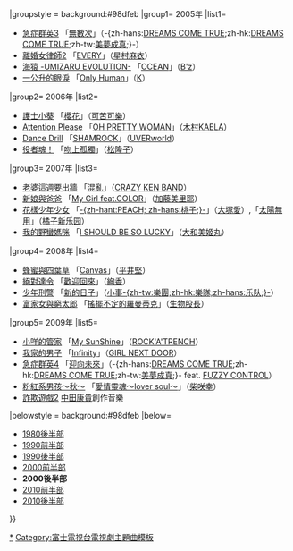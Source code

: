 {{Navbox
|bodyclass=hlist
|name=富士火九劇主題曲2000年代後半部
|titlestyle = background:#87ceeb
|title= 富士[[富士電視台週二晚間九點連續劇|火九]]主題曲{{#if:{{{1|}}}|（{{{1|}}}）|}}
|groupstyle = background:#98dfeb
|group1= 2005年
|list1= 
*[[急症群英#急症群英3|急症群英3]] 「[[無數次]]」（-{zh-hans:[[DREAMS COME TRUE]];zh-hk:[[DREAMS COME TRUE]];zh-tw:[[美夢成真]];}-）
*[[離婚女律師|離婚女律師2]] 「[[EVERY]]」（[[星村麻衣]]）
*[[海猿|海猿 -UMIZARU EVOLUTION-]] 「[[OCEAN (B'z單曲)|OCEAN]]」（[[B'z]]）
*[[一公升的眼淚 (電視劇)|一公升的眼淚]] 「[[Only Human]]」（[[K (歌手)|K]]）
|group2= 2006年
|list2= 
*[[護士小葵]] 「[[櫻花 (可苦可樂單曲)|櫻花]]」（[[可苦可樂]]）
*[[Attention Please]] 「[[Oh, Pretty Woman|OH PRETTY WOMAN]]」（[[木村KAELA]]）
*[[Dance Drill]] 「[[SHAMROCK (歌曲)|SHAMROCK]]」（[[UVERworld]]）
*[[役者魂！]] 「[[吻上孤獨]]」（[[松隆子]]）
|group3= 2007年
|list3= 
*[[老婆這週要出牆]] 「[[混亂]]」（[[CRAZY KEN BAND]]）
*[[新娘與爸爸]] 「[[My Girl feat.COLOR]]」（[[加藤美里耶]]）
*[[花樣少年少女 (2007年電視劇)|花樣少年少女]] 「[[PEACH/HEART|-{zh-hant:PEACH; zh-hans:桃子;}-]]」（[[大塚愛]]）,「[[太陽無用]]」（[[橘子新乐园]]）
*[[我的野蠻媽咪]] 「[[I SHOULD BE SO LUCKY/愛コトバ|I SHOULD BE SO LUCKY]]」（[[大和美姬丸]]）
|group4= 2008年
|list4= 
*[[蜂蜜與四葉草]] 「[[Canvas／你好棒|Canvas]]」（[[平井堅]]）
*[[絕對達令 (日本電視劇)|絕對達令]] 「[[歡迎回來]]」（[[絢香]]）
*[[少年刑警]] 「[[新的日子/黃金月亮|新的日子]]」（[[小事樂團|小事-{zh-tw:樂團;zh-hk:樂隊;zh-hans:乐队;}-]]）
*[[富家女與窮太郎]] 「[[搖擺不定的羅曼蒂克]]」（[[生物股長]]）
|group5= 2009年
|list5= 
*[[小咩的管家]] 「[[My SunShine]]」（[[ROCK'A'TRENCH]]）
*[[我家的男子]] 「[[Infinity (GIRL NEXT DOOR)|Infinity]]」（[[GIRL NEXT DOOR]]）
*[[急症群英#急症群英4|急症群英4]] 「[[迎向未來 (DREAMS COME TRUE)|迎向未來]]」（-{zh-hans:[[DREAMS COME TRUE]];zh-hk:[[DREAMS COME TRUE]];zh-tw:[[美夢成真]];}- feat. [[FUZZY CONTROL]]）
*[[粉紅系男孩|粉紅系男孩〜秋〜]] 「[[愛情靈魂～lover soul～]]」（[[柴咲幸]]）
*[[詐欺遊戲 (電視劇)|詐欺遊戲2]] [[中田康貴]]創作音樂
|belowstyle = background:#98dfeb
|below=
*[[Template:富士火九劇主題曲1980年代後半部|1980後半部]]
*[[Template:富士火九劇主題曲1990年代前半部|1990前半部]]
*[[Template:富士火九劇主題曲1990年代後半部|1990後半部]]
*[[Template:富士火九劇主題曲2000年代前半部|2000前半部]]
*'''2000後半部'''
*[[Template:富士火九劇主題曲2010年代前半部|2010前半部]]
*[[Template:富士火九劇主題曲2010年代後半部|2010後半部]]
}}
<noinclude>
[[Category:富士火九劇主題曲|*]]
[[Category:富士電視台電視劇主題曲模板]]
</noinclude>